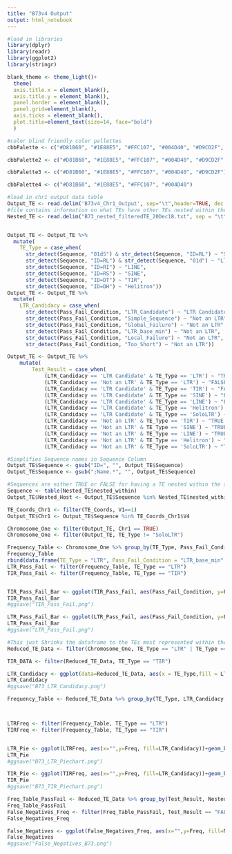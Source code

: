 ---
title: "B73v4 Output"
output: html_notebook
---

```{r}
#load in libraries
library(dplyr)
library(readr)
library(ggplot2)
library(stringr)
```

```{r}
blank_theme <- theme_light()+
  theme(
  axis.title.x = element_blank(),
  axis.title.y = element_blank(),
  panel.border = element_blank(),
  panel.grid=element_blank(),
  axis.ticks = element_blank(),
  plot.title=element_text(size=14, face="bold")
  )

#color blind friendly color pallettes
cbbPalette <- c("#D81B60", "#1E88E5", "#FFC107", "#004D40", "#D9CD2F", "#56AB18", "#A66339", "#851B86")

cbbPalette2 <- c("#D81B60", "#1E88E5", "#FFC107", "#004D40", "#D9CD2F", "#56AB18")

cbbPalette3 <- c("#D81B60", "#1E88E5", "#FFC107", "#004D40", "#D9CD2F")

cbbPalette4 <- c("#D81B60", "#1E88E5", "#FFC107", "#004D40")
```

```{r}
#load in chr1 output data table
Output_TE <- read.delim('B73v4_Chr1_Output', sep="\t",header=TRUE, dec = ".")
#file contains information on what TEs have other TEs nested within them
Nested_TE <- read.delim("B73_nested_filteredTE_20Dec18.txt", sep = "\t", header = TRUE, dec = ".")


Output_TE <- Output_TE %>%
  mutate(
    TE_Type = case_when(
      str_detect(Sequence, "01dS") & str_detect(Sequence, "ID=RL") ~ "SoloLTR",
      str_detect(Sequence, "ID=RL") & str_detect(Sequence, "01d") ~ "LTR",
      str_detect(Sequence, "ID=RI") ~ "LINE",
      str_detect(Sequence, "ID=RS") ~ "SINE",
      str_detect(Sequence, "ID=DT") ~ "TIR",
      str_detect(Sequence, "ID=DH") ~ "Helitron"))
Output_TE <- Output_TE %>%
  mutate(
    LTR_Candidacy = case_when(
      str_detect(Pass_Fail_Condition, "LTR_Candidate") ~ "LTR Candidate",
      str_detect(Pass_Fail_Condition, "Simple_Sequence") ~ "Not an LTR",
      str_detect(Pass_Fail_Condition, "Global_Failure") ~ "Not an LTR",
      str_detect(Pass_Fail_Condition, "LTR_base_min") ~ "Not an LTR",
      str_detect(Pass_Fail_Condition, "Local_Failure") ~ "Not an LTR",
      str_detect(Pass_Fail_Condition, "Too_Short") ~ "Not an LTR"))

Output_TE <- Output_TE %>%
	mutate(
		Test_Result = case_when(
			(LTR_Candidacy == 'LTR Candidate' & TE_Type == 'LTR') ~ "TRUE Positive",
			(LTR_Candidacy == 'Not an LTR' & TE_Type == 'LTR') ~ "FALSE Negative",
			(LTR_Candidacy == 'LTR Candidate' & TE_Type == 'TIR') ~ "FALSE Positive",
			(LTR_Candidacy == 'LTR Candidate' & TE_Type == 'SINE') ~ "FALSE Positive",
			(LTR_Candidacy == 'LTR Candidate' & TE_Type == 'LINE') ~ "FALSE Positive",
			(LTR_Candidacy == 'LTR Candidate' & TE_Type == 'Helitron') ~ "FALSE Positive",
			(LTR_Candidacy == 'LTR Candidate' & TE_Type == 'SoloLTR') ~ "FALSE Positive",
			(LTR_Candidacy == 'Not an LTR' & TE_Type == 'TIR') ~ "TRUE Negative",
			(LTR_Candidacy == 'Not an LTR' & TE_Type == 'SINE') ~ "TRUE Negative",
			(LTR_Candidacy == 'Not an LTR' & TE_Type == 'LINE') ~ "TRUE Negative",
			(LTR_Candidacy == 'Not an LTR' & TE_Type == 'Helitron') ~ "TRUE Negative",
			(LTR_Candidacy == 'Not an LTR' & TE_Type == 'SoloLTR') ~ "TRUE Negative"))

#Simplifies Sequence names in Sequence Column
Output_TE$Sequence <- gsub("ID=", "", Output_TE$Sequence)
Output_TE$Sequence <- gsub(";Name.*", "", Output_TE$Sequence)

#Sequences are either TRUE or FALSE for having a TE nested within the sequence. If they are true for having a TE nested within, they are a Nested_Host
Sequence <- table(Nested_TE$nested_within)
Output_TE$Nested_Host <- Output_TE$Sequence %in% Nested_TE$nested_within

TE_Coords_Chr1 <- filter(TE_Coords, V1==1)
Output_TE$Chr1 <- Output_TE$Sequence %in% TE_Coords_Chr1$V4

Chromosome_One <- filter(Output_TE, Chr1 == TRUE)
Chromosome_One <- filter(Output_TE, TE_Type != "SoloLTR")
```

```{r}
Frequency_Table <- Chromosome_One %>% group_by(TE_Type, Pass_Fail_Condition) %>% dplyr::summarise(Freq=n())
Frequency_Table
rbind(data.frame(TE_Type = "LTR", Pass_Fail_Condition = "LTR_base_min", Freq = "0"), Frequency_Table)
LTR_Pass_Fail <- filter(Frequency_Table, TE_Type == "LTR")
TIR_Pass_Fail <- filter(Frequency_Table, TE_Type == "TIR")


TIR_Pass_Fail_Bar <- ggplot(TIR_Pass_Fail, aes(Pass_Fail_Condition, y=Freq)) +geom_bar(stat="identity", fill=cbbPalette3) + coord_flip()+theme_light()+labs(x ="LTR Predictor Conditions Met", y = "Frequency") + ggtitle("B73v4 TIR Pass and Fail Conditions")
TIR_Pass_Fail_Bar
#ggsave("TIR_Pass_Fail.png")

LTR_Pass_Fail_Bar <- ggplot(LTR_Pass_Fail, aes(Pass_Fail_Condition, y=Freq)) +geom_bar(stat="identity", fill=cbbPalette4) + coord_flip()+theme_light()+labs(x ="LTR Predictor Conditions Met", y = "Frequency") + ggtitle("B73v4 LTR Pass and Fail Conditions")
LTR_Pass_Fail_Bar
#ggsave("LTR_Pass_Fail.png")

#This just Shrinks the dataframe to the TEs most represented within the Maize genomes, LTRs, TIRs and Helitrons
Reduced_TE_Data <- filter(Chromosome_One, TE_Type == "LTR" | TE_Type == "TIR" | TE_Type == "Helitron")

TIR_DATA <- filter(Reduced_TE_Data, TE_Type == "TIR")

LTR_Candidacy <- ggplot(data=Reduced_TE_Data, aes(x = TE_Type,fill = LTR_Candidacy)) + geom_bar()+ scale_fill_manual(values = cbbPalette2) + coord_flip() + theme_light()
LTR_Candidacy
#ggsave("B73_LTR_Candidacy.png")

Frequency_Table <- Reduced_TE_Data %>% group_by(TE_Type, LTR_Candidacy, ) %>% dplyr::summarise(Freq=n())



LTRFreq <- filter(Frequency_Table, TE_Type == "LTR")
TIRFreq <- filter(Frequency_Table, TE_Type == "TIR")


LTR_Pie <- ggplot(LTRFreq, aes(x="",y=Freq, fill=LTR_Candidacy))+geom_bar(width = 1, stat = "identity")+coord_polar("y", start = 0)+blank_theme+theme(axis.text.x=element_blank()) + geom_text(aes(label = paste(round(Freq / sum(Freq) * 100, 1), "%")), position = position_stack(vjust = 0.5)) + labs(title = "LTR Candidacy of LTRs")+ scale_fill_manual(values = cbbPalette2)
LTR_Pie
#ggsave("B73_LTR_Piechart.png")

TIR_Pie <- ggplot(TIRFreq, aes(x="",y=Freq, fill=LTR_Candidacy))+geom_bar(width = 1, stat = "identity")+coord_polar("y", start = 0)+blank_theme+theme(axis.text.x=element_blank()) + geom_text(aes(label = paste(round(Freq / sum(Freq) * 100, 1), "%")), position = position_stack(vjust = 0.5)) + labs(title = "LTR Candidacy of TIRs")+ scale_fill_manual(values = cbbPalette2)
TIR_Pie
#ggsave("B73_TIR_Piechart.png")

Freq_Table_PassFail <- Reduced_TE_Data %>% group_by(Test_Result, Nested_Host) %>% dplyr::summarise(Freq=n())
Freq_Table_PassFail
False_Negatives_Freq <- filter(Freq_Table_PassFail, Test_Result == "FALSE Negative")
False_Negatives_Freq

False_Negatives <- ggplot(False_Negatives_Freq, aes(x="",y=Freq, fill=Nested_Host))+geom_bar(width = 1, stat = "identity")+coord_polar("y", start = 0)+blank_theme+theme(axis.text.x=element_blank()) + geom_text(aes(label = paste(round(Freq / sum(Freq) * 100, 1), "%")), position = position_stack(vjust = 0.5)) + labs(title = "False Negatives with TEs Inserted") + scale_fill_manual(values = cbbPalette2)
False_Negatives
#ggsave("False_Negatives_B73.png")
```



